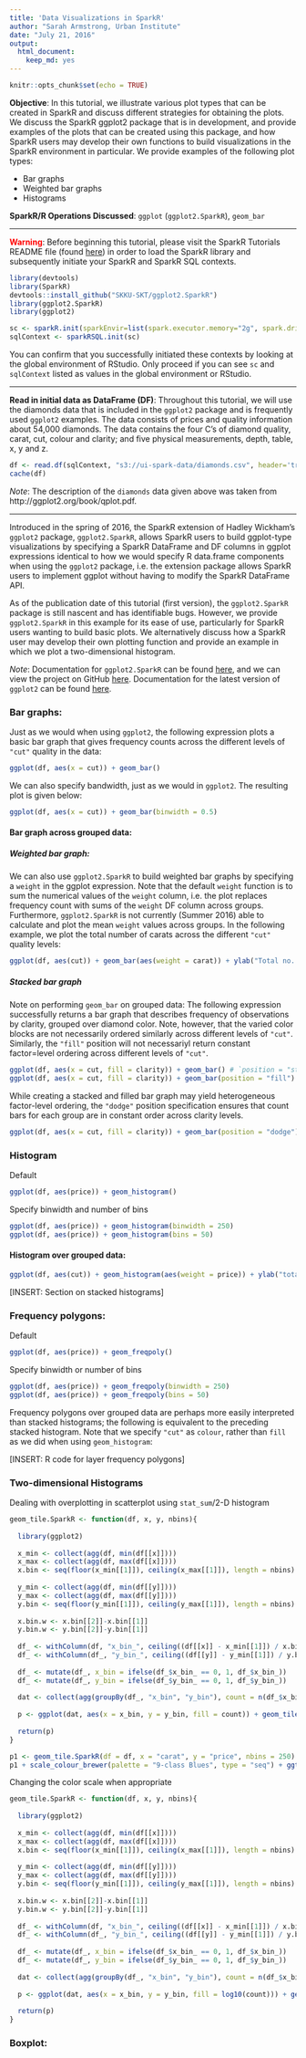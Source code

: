 ```yaml
---
title: 'Data Visualizations in SparkR'
author: "Sarah Armstrong, Urban Institute"
date: "July 21, 2016"
output: 
  html_document: 
    keep_md: yes
---
```


```r
knitr::opts_chunk$set(echo = TRUE)
```


**Objective**: In this tutorial, we illustrate various plot types that can be created in SparkR and discuss different strategies for obtaining the plots. We discuss the SparkR ggplot2 package that is in development, and provide examples of the plots that can be created using this package, and how SparkR users may develop their own functions to build visualizations in the SparkR environment in particular. We provide examples of the following plot types:

+ Bar graphs
+ Weighted bar graphs
+ Histograms

**SparkR/R Operations Discussed**: `ggplot` (`ggplot2.SparkR`), `geom_bar`

***

<span style="color:red">**Warning**</span>: Before beginning this tutorial, please visit the SparkR Tutorials README file (found [here](https://github.com/UrbanInstitute/sparkr-tutorials/blob/master/README.md)) in order to load the SparkR library and subsequently initiate your SparkR and SparkR SQL contexts.

```r
library(devtools)
library(SparkR)
devtools::install_github("SKKU-SKT/ggplot2.SparkR")
library(ggplot2.SparkR)
library(ggplot2)

sc <- sparkR.init(sparkEnvir=list(spark.executor.memory="2g", spark.driver.memory="1g", spark.driver.maxResultSize="1g"), sparkPackages="com.databricks:spark-csv_2.11:1.4.0")
sqlContext <- sparkRSQL.init(sc)
```

You can confirm that you successfully initiated these contexts by looking at the global environment of RStudio. Only proceed if you can see `sc` and `sqlContext` listed as values in the global environment or RStudio.

***

**Read in initial data as DataFrame (DF)**: Throughout this tutorial, we will use the diamonds data that is included in the `ggplot2` package and is frequently used `ggplot2` examples. The data consists of prices and quality information about 54,000 diamonds. The data contains the four C’s of diamond quality, carat, cut, colour and clarity; and five physical measurements, depth, table, x, y and z.

```r
df <- read.df(sqlContext, "s3://ui-spark-data/diamonds.csv", header='true', delimiter=",", source="com.databricks.spark.csv", inferSchema='true', nullValue="")
cache(df)
```

_Note_: The description of the `diamonds` data given above was taken from http://ggplot2.org/book/qplot.pdf.

***

Introduced in the spring of 2016, the SparkR extension of Hadley Wickham's `ggplot2` package, `ggplot2.SparkR`, allows SparkR users to build ggplot-type visualizations by specifying a SparkR DataFrame and DF columns in ggplot expressions identical to how we would specify R data.frame components when using the `ggplot2` package, i.e. the extension package allows SparkR users to implement ggplot without having to modify the SparkR DataFrame API.


As of the publication date of this tutorial (first version), the `ggplot2.SparkR` package is still nascent and has identifiable bugs. However, we provide `ggplot2.SparkR` in this example for its ease of use, particularly for SparkR users wanting to build basic plots. We alternatively discuss how a SparkR user may develop their own plotting function and provide an example in which we plot a two-dimensional histogram.


_Note_: Documentation for `ggplot2.SparkR` can be found [here](http://skku-skt.github.io/ggplot2.SparkR/), and we can view the project on GitHub [here](https://github.com/SKKU-SKT/ggplot2.SparkR). Documentation for the latest version of `ggplot2` can be found [here](http://docs.ggplot2.org/current/).

### Bar graphs:

Just as we would when using `ggplot2`, the following expression plots a basic bar graph that gives frequency counts across the different levels of `"cut"` quality in the data:

```r
ggplot(df, aes(x = cut)) + geom_bar()
```

We can also specify bandwidth, just as we would in `ggplot2`. The resulting plot is given below:

```r
ggplot(df, aes(x = cut)) + geom_bar(binwidth = 0.5)
```

#### Bar graph across grouped data:

##### Weighted bar graph:

We can also use `ggplot2.SparkR` to build weighted bar graphs by specifying a `weight` in the ggplot expression. Note that the default `weight` function is to sum the numerical values of the `weight` column, i.e. the plot replaces frequency count with sums of the `weight` DF column across groups. Furthermore, `ggplot2.SparkR` is not currently (Summer 2016) able to calculate and plot the mean `weight` values across groups. In the following example, we plot the total number of carats across the different `"cut"` quality levels:

```r
ggplot(df, aes(cut)) + geom_bar(aes(weight = carat)) + ylab("Total no. of carats")
```

##### Stacked bar graph

Note on performing `geom_bar` on grouped data: The following expression successfully returns a bar graph that describes frequency of observations by clarity, grouped over diamond color. Note, however, that the varied color blocks are not necessarily ordered similarly across different levels of `"cut"`. Similarly, the `"fill"` position will not necessariyl return constant factor=level ordering across different levels of `"cut"`.

```r
ggplot(df, aes(x = cut, fill = clarity)) + geom_bar() # `position = "stack"` is default
ggplot(df, aes(x = cut, fill = clarity)) + geom_bar(position = "fill")
```

While creating a stacked and filled bar graph may yield heterogeneous factor-level ordering, the `"dodge"` position specification ensures that count bars for each group are in constant order across clarity levels.

```r
ggplot(df, aes(x = cut, fill = clarity)) + geom_bar(position = "dodge")
```

### Histogram

Default

```r
ggplot(df, aes(price)) + geom_histogram()
```

Specify binwidth and number of bins

```r
ggplot(df, aes(price)) + geom_histogram(binwidth = 250)
ggplot(df, aes(price)) + geom_histogram(bins = 50)
```

#### Histogram over grouped data:

```r
ggplot(df, aes(cut)) + geom_histogram(aes(weight = price)) + ylab("total value")
```

[INSERT: Section on stacked histograms]

### Frequency polygons:

Default

```r
ggplot(df, aes(price)) + geom_freqpoly()
```

Specify binwidth or number of bins

```r
ggplot(df, aes(price)) + geom_freqpoly(binwidth = 250)
ggplot(df, aes(price)) + geom_freqpoly(bins = 50)
```

Frequency polygons over grouped data are perhaps more easily interpreted than stacked histograms; the following is equivalent to the preceding stacked histogram. Note that we specify `"cut"` as `colour`, rather than `fill` as we did when using `geom_histogram`:

[INSERT: R code for layer frequency polygons]

### Two-dimensional Histograms

Dealing with overplotting in scatterplot using `stat_sum`/2-D histogram

```r
geom_tile.SparkR <- function(df, x, y, nbins){
  
  library(ggplot2)
  
  x_min <- collect(agg(df, min(df[[x]])))
  x_max <- collect(agg(df, max(df[[x]])))
  x.bin <- seq(floor(x_min[[1]]), ceiling(x_max[[1]]), length = nbins)
  
  y_min <- collect(agg(df, min(df[[y]])))
  y_max <- collect(agg(df, max(df[[y]])))
  y.bin <- seq(floor(y_min[[1]]), ceiling(y_max[[1]]), length = nbins)
  
  x.bin.w <- x.bin[[2]]-x.bin[[1]]
  y.bin.w <- y.bin[[2]]-y.bin[[1]]
  
  df_ <- withColumn(df, "x_bin_", ceiling((df[[x]] - x_min[[1]]) / x.bin.w))
  df_ <- withColumn(df_, "y_bin_", ceiling((df[[y]] - y_min[[1]]) / y.bin.w))
  
  df_ <- mutate(df_, x_bin = ifelse(df_$x_bin_ == 0, 1, df_$x_bin_))
  df_ <- mutate(df_, y_bin = ifelse(df_$y_bin_ == 0, 1, df_$y_bin_))
  
  dat <- collect(agg(groupBy(df_, "x_bin", "y_bin"), count = n(df_$x_bin)))
  
  p <- ggplot(dat, aes(x = x_bin, y = y_bin, fill = count)) + geom_tile()
  
  return(p)
}
```

```r
p1 <- geom_tile.SparkR(df = df, x = "carat", y = "price", nbins = 250)
p1 + scale_colour_brewer(palette = "9-class Blues", type = "seq") + ggtitle("This is a title") + xlab("Carat") + ylab("Price")
```

Changing the color scale when appropriate

```r
geom_tile.SparkR <- function(df, x, y, nbins){
  
  library(ggplot2)
  
  x_min <- collect(agg(df, min(df[[x]])))
  x_max <- collect(agg(df, max(df[[x]])))
  x.bin <- seq(floor(x_min[[1]]), ceiling(x_max[[1]]), length = nbins)
  
  y_min <- collect(agg(df, min(df[[y]])))
  y_max <- collect(agg(df, max(df[[y]])))
  y.bin <- seq(floor(y_min[[1]]), ceiling(y_max[[1]]), length = nbins)
  
  x.bin.w <- x.bin[[2]]-x.bin[[1]]
  y.bin.w <- y.bin[[2]]-y.bin[[1]]
  
  df_ <- withColumn(df, "x_bin_", ceiling((df[[x]] - x_min[[1]]) / x.bin.w))
  df_ <- withColumn(df_, "y_bin_", ceiling((df[[y]] - y_min[[1]]) / y.bin.w))
  
  df_ <- mutate(df_, x_bin = ifelse(df_$x_bin_ == 0, 1, df_$x_bin_))
  df_ <- mutate(df_, y_bin = ifelse(df_$y_bin_ == 0, 1, df_$y_bin_))
  
  dat <- collect(agg(groupBy(df_, "x_bin", "y_bin"), count = n(df_$x_bin)))
  
  p <- ggplot(dat, aes(x = x_bin, y = y_bin, fill = log10(count))) + geom_tile()
  
  return(p)
}
```


### Boxplot: